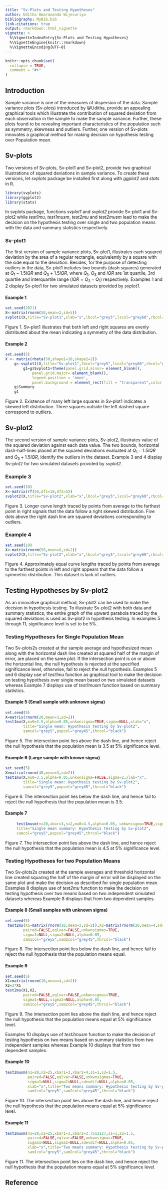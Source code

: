---
title: "Sv-Plots and Testing Hypotheses"
author: Uditha Amarananda Wijesuriya
bibliography: MyBib.bib 
link-citations: true
output: rmarkdown::html_vignette
vignette: >
  %\VignetteIndexEntry{Sv-Plots and Testing Hypotheses}
  %\VignetteEngine{knitr::rmarkdown}
  %\VignetteEncoding{UTF-8}
---

```{r, include = FALSE}
knitr::opts_chunk$set(
  collapse = TRUE,
  comment = "#>"
)
```
## Introduction

Sample variance is one of the measures of dispersion of the data. Sample variance plots (Sv-plots) introduced by @Uditha, provide an appealing graphical tools which illustrate the contribution of squared deviation from each observation in the sample to make the sample variance. Further, these plots found to be revealing important characteristics of the population such as symmetry, skewness and outliers. Further, one version of Sv-plots innovates a graphical method for making decision on hypothesis testing over Population mean.

## Sv-plots
Two versions of Sv-plots, Sv-plot1 and Sv-plot2, provide two graphical illustrations of squared deviations in sample variance. To create these versions, let _svplots_ package be installed first along with _ggplot2_ and _stats_ in R.


```{r setup}
library(svplots)
library(ggplot2)
library(stats)
```
In svplots package, functions _svplot1_ and _svplot2_ provide Sv-plot1 and Sv-plot2 while _test1mu_, _test1musm_, _test2mu_ and _test2musm_ lead to make the decision on the hypothesis testing over single and two population means with the data and summary statistics respectively.

### Sv-plot1
The first version of sample variance plots, Sv-plot1, illustrates each squared deviation by the area of a regular rectangle, equivalently by a square with the side equal to the deviation. Besides, for the purpose of detecting outliers in the data, Sv-plot1 includes two bounds (dash squares) generated at $Q_1-1.5IQR$ and $Q_3+1.5IQR$, where $Q_1$, $Q_3$ and $IQR$ are 1st quartile, 3rd quartile and interquartile range ($IQR=Q_3-Q_1$) respectively. Examples 1 and 2 display Sv-plot1 for two simulated datasets provided by _svplot1_.

#### Example 1
```{r, eval=TRUE, fig.width=7, fig.height=4.5}
set.seed(2021)
X<-matrix(rnorm(50,mean=2,sd=5))
svplot1(X,title="Sv-plot1",xlab="x",lbcol="grey5",lscol="grey60",rbcol="grey45",rscol="grey75")
```

Figure 1. Sv-plot1 illustrates that both left and right squares are evenly distributed about the mean indicating a symmetry of the data distribution.

#### Example 2
```{r, eval=TRUE, fig.width=7, fig.height=4.5}
set.seed(5)
X <- matrix(rbeta(50,shape1=10,shape2=2))
    g<-svplot1(X,title="Sv-plot1",lbcol="grey5",lscol="grey60",rbcol="grey45",rscol="grey75")
        g1=g$Svplot1+theme(panel.grid.minor= element_blank(),
            panel.grid.major= element_blank(),
            legend.position = 'none',
            panel.background = element_rect(fill = "transparent",color = "black"))
    g$Summary
    g1        
```


Figure 2. Existence of many left large squares in Sv-plot1 indicates a skewed left distribution. Three squares outside the left dashed square correspond to outliers.

## Sv-plot2

The second version of sample variance plots, Sv-plot2, illustrates value of the squared deviation against each data value. The two bounds, horizontal dash-half-lines placed at the squared deviations evaluated at $Q_1-1.5IQR$ and $Q_3+1.5IQR$, identify the outliers in the dataset. Example 3 and 4 display Sv-plot2 for two simulated datasets provided by _svplot2_.

### Example 3
```{r, eval=TRUE, fig.width=7, fig.height=4.5}
set.seed(10)
X<-matrix(rf(50,df1=10,df2=5))
svplot2(X,title="Sv-plot2",xlab="x",lbcol="grey5",lscol="grey60",rbcol="grey45",rscol="grey75")
```

Figure 3. Longer curve length traced by points from average to the farthest point in right signals that the data follow a right skewed distribution. Five dots above the right dash line are squared deviations corresponding to outliers.

### Example 4
```{r, eval=TRUE, fig.width=7, fig.height=4.5}
set.seed(10)
X<-matrix(rnorm(50,mean=8,sd=2))
svplot2(X,title="Sv-plot2",xlab="x",lbcol="grey5",lscol="grey60",rbcol="grey45",rscol="grey75")
```
Figure 4. Approximately equal curve lengths traced by points from average to the farthest points in left and right appears that the data follow a symmetric distribution. This dataset is lack of outliers.

## Testing Hypotheses by Sv-plot2 

As an innovative graphical method, Sv-plot2 can be used to make the decision in hypothesis testing. To illustrate Sv-plot2 with both data and summary statistics, the entire graph of the upward parabola traced by the squared deviations is used as Sv-plot2 in hypothesis testing. In examples 5 through 11, significance level is set to be 5%. 

### Testing Hypotheses for Single Population Mean

Two Sv-plots2s created at the sample average and hypothesized mean along with the horizontal dash line created at squared half of the margin of error, are placed on the same plot. If the intersection point is on or above the horizontal line, the null hypothesis is rejected at the specified significance level, otherwise, fail to reject the null hypothesis. Examples 5 and 6 display use of _test1mu_ function as graphical tool to make the decision on testing hypothesis over single mean based on two simulated datasets whereas Example 7 displays use of _test1musm_ function based on summary statistics.

#### Example 5 (Small sample with unknown sigma)

```{r, eval=TRUE, fig.width=7, fig.height=4.5}
set.seed(5)
X=matrix(rnorm(20,mean=3,sd=2))
test1mu(X,mu0=3.5,alpha=0.05,unkwnsigma=TRUE,sigma=NULL,xlab="x",
        title="Single mean: Hypothesis testing by Sv-plot2",
        samcol="grey5",popcol="grey45",thrcol="black")
```

Figure 5. The intersection point lies above the dash line, and hence reject the null hypothesis that the population mean is 3.5 at 5% significance level.

#### Example 6 (Large sample with known sigma)

```{r, eval=TRUE, fig.width=7, fig.height=4.5}
set.seed(5)
X=matrix(rnorm(40,mean=3,sd=2))
test1mu(X,mu0=3.5,alpha=0.05,unkwnsigma=FALSE,sigma=2,xlab="x",
        title="Single mean: Hypothesis testing by Sv-plot2",
        samcol="grey5",popcol="grey45",thrcol="black")
```

Figure 6. The intersection point lies below the dash line, and hence fail to reject the null hypothesis that the population mean is 3.5.

#### Example 7

```{r, eval=TRUE, fig.width=7, fig.height=4.5}
     test1musm(n=20,xbar=3,s=2,mu0=4.5,alpha=0.05, unkwnsigma=TRUE,sigma=NULL,xlab="x",
     title="Single mean summary: Hypothesis testing by Sv-plot2",
     samcol="grey5",popcol="grey45",thrcol="black")
```

Figure 7. The intersection point lies above the dash line, and hence reject the null hypothesis that the population mean is 4.5 at 5% significance level.

### Testing Hypotheses for two Population Means
Two Sv-plots2s created at the sample averages and threshold horizontal line created squaring the half of the margin of error will be displayed on the same plot and make the decision as described for single population mean. Examples 8 displays use of _test2mu_ function to make the decision on testing hypothesis over two means based on two independent simulated datasets whereas Example 8 displays that from two dependent samples. 


#### Example 8 (Small samples with unknown sigma)

```{r, eval=TRUE, fig.width=7, fig.height=4.5}
set.seed(5)
 test2mu(X1=matrix(rnorm(10,mean=3,sd=2)),X2=matrix(rnorm(20,mean=4,sd=2.5)),
        paired=FALSE,eqlvar=FALSE,unkwnsigmas=TRUE,
        sigma1=NULL,sigma2=NULL,alpha=0.05,
        sam1col="grey5",sam2col="grey45",thrcol="black")
```

Figure 8. The intersection point lies below the dash line, and hence fail to reject the null hypothesis that the population means equal.

#### Example 9

```{r, eval=TRUE, fig.width=7, fig.height=4.5}
set.seed(5)
X1=matrix(rnorm(10,mean=4,sd=2))
X2=2*X1
test2mu(X1,X2,
        paired=FALSE,eqlvar=FALSE,unkwnsigmas=TRUE,
        sigma1=NULL,sigma2=NULL,alpha=0.05,
        sam1col="grey5",sam2col="grey45",thrcol="black")
```

Figure 9. The intersection point lies above the dash line, and hence reject the null hypothesis that the population means equal at 5% significance level.

Examples 10 displays use of _test2musm_ function to make the decision of testing hypothesis on two means based on summary statistics from two independent samples whereas Example 10 displays that from two dependent samples.

#### Example 10

```{r, eval=TRUE, fig.width=7, fig.height=4.5}
test2musm(n1=20,n2=25,xbar1=3,xbar2=4,s1=1,s2=1.5,
          paired=FALSE,eqlvar=FALSE,unkwnsigmas=TRUE,
          sigma1=NULL,sigma2=NULL,sdevdif=NULL,alpha=0.05,
          xlab="x",title="Two means summary: Hypothesis testing by Sv-plot2",
          sam1col="grey5",sam2col="grey45",thrcol="black")
```

Figure 10. The intersection point lies above the dash line, and hence reject the null hypothesis that the population means equal at 5% significance level.


#### Example 11

```{r, eval=TRUE, fig.width=7, fig.height=4.5}
test2musm(n1=20,n2=25,xbar1=3,xbar2=3.7552127,s1=1,s2=1.5,
          paired=FALSE,eqlvar=FALSE,unkwnsigmas=TRUE,
          sigma1=NULL,sigma2=NULL,sdevdif=NULL,alpha=0.05,
          xlab="x",title="Two means summary: Hypothesis testing by Sv-plot2",
          sam1col="grey5",sam2col="grey45",thrcol="black")
```

Figure 11. The intersection point lies on the dash line, and hence reject the null hypothesis that the  population means equal at 5% significance level.

## Reference

